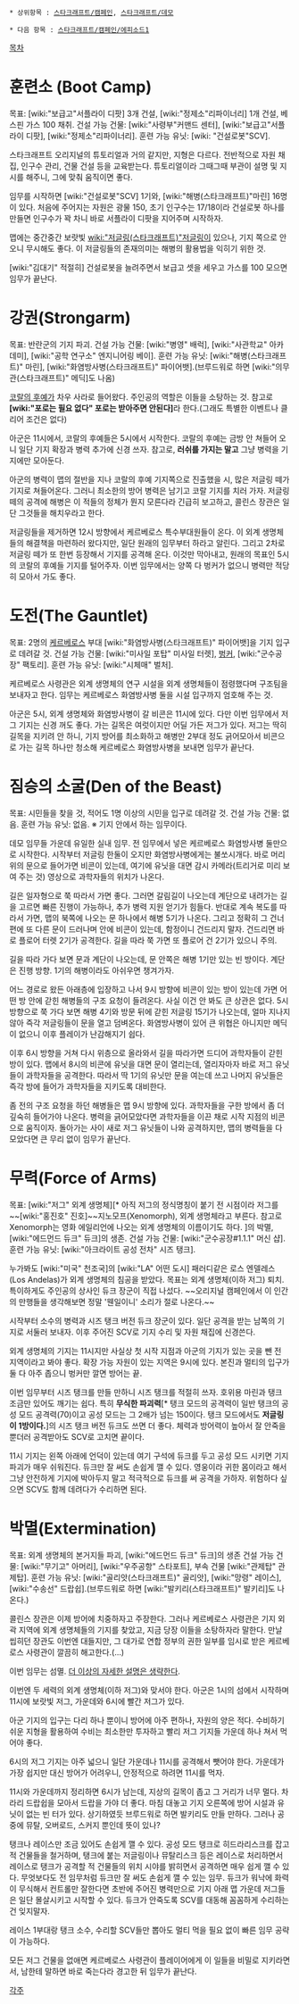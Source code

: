  * 상위항목 : [[스타크래프트/캠페인]], [[스타크래프트/데모]]

 * 다음 항목 : [[스타크래프트/캠페인/에피소드1]]

[[목차]]

= 훈련소 (Boot Camp) =
목표: [wiki:"보급고"서플라이 디팟] 3개 건설, [wiki:"정제소"리파이너리] 1개 건설, 베스핀 가스 100 채취.
건설 가능 건물: [wiki:"사령부"커맨드 센터], [wiki:"보급고"서플라이 디팟], [wiki:"정제소"리파이너리].
훈련 가능 유닛: [wiki: "건설로봇"SCV].

스타크래프트 오리지널의 튜토리얼과 거의 같지만, 지형은 다르다. 전반적으로 자원 채집, 인구수 관리, 건물 건설 등을 교육받는다. 튜토리얼이라 그때그때 부관이 설명 및 지시를 해주니, 그에 맞춰 움직이면 좋다.

임무를 시작하면 [wiki:"건설로봇"SCV] 1기와, [wiki:"해병(스타크래프트)"마린] 16명이 있다. 처음에 주어지는 자원은 광물 150, 초기 인구수는 17/18이라 건설로봇 하나를 만들면 인구수가 꽉 차니 바로 서플라이 디팟을 지어주며 시작하자.

맵에는 중간중간 보랏빛 [[wiki:"저글링(스타크래프트)"저글링]]이 있으나, 기지 쪽으로 안 오니 무시해도 좋다. 이 저글링들의 존재의미는 해병의 활용법을 익히기 위한 것.

[wiki:"김대기" 적절히] 건설로봇을 늘려주면서 보급고 셋을 세우고 가스를 100 모으면 임무가 끝난다.

= 강권(Strongarm) =
목표: 반란군의 기지 파괴.
건설 가능 건물: [wiki:"병영" 배럭], [wiki:"사관학교" 아카데미], [wiki:"공학 연구소" 엔지니어링 베이].
훈련 가능 유닛: [wiki:"해병(스타크래프트)" 마린], [wiki:"화염방사병(스타크래프트)" 파이어뱃].(브루드워로 하면 [wiki:"의무관(스타크래프트)" 메딕]도 나옴)

[[코랄의 후예]]가 차우 사라로 들어왔다. 주인공의 역할은 이들을 소탕하는 것. 참고로 '''[wiki:"포로는 필요 없다" 포로는 받아주면 안된다]'''라 한다.(그래도 특별한 이벤트나 클리어 조건은 없다) 

아군은 11시에서, 코랄의 후예들은 5시에서 시작한다. 코랄의 후예는 금방 안 쳐들어 오니 일단 기지 확장과 병력 추가에 신경 쓰자. 참고로, '''러쉬를 가지는 말고''' 그냥 병력을 기지에만 모아둔다.

아군의 병력이 맵의 절반을 지나 코랄의 후예 기지쪽으로 진출했을 시, 많은 저글링 떼가 기지로 쳐들어온다. 그러니 최소한의 방어 병력은 남기고 코랄 기지를 치러 가자. 저글링 떼의 공격에 해병은 이 적들의 정체가 뭔지 모른다라 긴급히 보고하고, 콜린스 장관은 일단 그것들을 해치우라고 한다.

저글링들을 제거하면 12시 방향에서 케르베로스 특수부대원들이 온다. 이 외계 생명체들의 해결책을 마련하러 왔다지만, 일단 원래의 임무부터 하라고 알린다. 그리고 2차로 저글링 떼가 또 한번 등장해서 기지를 공격해 온다. 이것만 막아내고, 원래의 목표인 5시의 코랄의 후예들 기지를 털어주자. 이번 임무에서는 양쪽 다 벙커가 없으니 병력만 적당히 모아서 가도 좋다. 

= 도전(The Gauntlet) =
목표: 2명의 [[케르베로스]] 부대 [wiki:"화염방사병(스타크래프트)" 파이어뱃]을 기지 입구로 데려갈 것.
건설 가능 건물: [wiki:"미사일 포탑" 미사일 터렛], [[벙커]], [wiki:"군수공장" 팩토리].
훈련 가능 유닛: [wiki:"시체매" 벌처].

케르베로스 사령관은 외계 생명체의 연구 시설을 외계 생명체들이 점령했다며 구조팀을 보내자고 한다. 임무는 케르베로스 화염방사병 둘을 시설 입구까지 엄호해 주는 것. 

아군은 5시, 외계 생명체와 화염방사병이 갈 비콘은 11시에 있다. 다만 이번 임무에서 저그 기지는 신경 꺼도 좋다. 가는 길목은 여럿이지만 어딜 가든 저그가 있다. 저그는 딱히 길목을 지키려 안 하니, 기지 방어를 최소화하고 해병만 2부대 정도 긁어모아서 비콘으로 가는 길목 하나만 청소해 케르베로스 화염방사병을 보내면 임무가 끝난다. 

= 짐승의 소굴(Den of the Beast) =
목표: 시민들을 찾을 것, 적어도 1명 이상의 시민을 입구로 데려갈 것.
건설 가능 건물: 없음.
훈련 가능 유닛: 없음.
※ 기지 안에서 하는 임무이다.

데모 임무들 가운데 유일한 실내 임무. 전 임무에서 넣은 케르베로스 화염방사병 둘만으로 시작한다. 시작부터 저글링 한둘이 오지만 화염방사병에게는 불쏘시개다. 바로 머리 위의 문으로 들어가면 비콘이 있는데, 여기에 유닛을 대면 감시 카메라(트리거로 미리 보여 주는 것) 영상으로 과학자들의 위치가 나온다. 

길은 일자형으로 쭉 따라서 가면 좋다. 그러면 갈림길이 나오는데 계단으로 내려가는 길을 고르면 빠른 진행이 가능하나, 추가 병력 지원 얻기가 힘들다. 반대로 계속 복도를 따라서 가면, 맵의 북쪽에 나오는 문 하나에서 해병 5기가 나온다. 그리고 정확히 그 건너편에 또 다른 문이 드러나며 안에 비콘이 있는데, 함정이니 건드리지 말자. 건드리면 바로 플로어 터렛 2기가 공격한다. 길을 따라 쭉 가면 또 플로어 건 2기가 있으니 주의. 

길을 따라 가다 보면 문과 계단이 나오는데, 문 안쪽은 해병 1기만 있는 빈 방이다. 계단은 진행 방향. 1기의 해병이라도 아쉬우면 챙겨가자. 

어느 경로로 왔든 아래층에 입장하고 나서 9시 방향에 비콘이 있는 방이 있는데 가면 어떤 방 안에 갇힌 해병들의 구조 요청이 들려온다. 사실 이건 안 봐도 큰 상관은 없다. 5시 방향으로 쭉 가다 보면 해병 4기와 방문 뒤에 갇힌 저글링 15기가 나오는데, 얼마 지나지 않아 즉각 저글링들이 문을 열고 덤벼온다. 화염방사병이 있어 큰 위협은 아니지만 메딕이 없으니 이후 플레이가 난감해지기 쉽다.

이후 6시 방향을 거쳐 다시 위층으로 올라와서 길을 따라가면 드디어 과학자들이 갇힌 방이 있다. 맵에서 8시의 비콘에 유닛을 대면 문이 열리는데, 열리자마자 바로 저그 유닛들이 과학자들을 공격한다. 따라서 딱 1기의 유닛만 문을 여는데 쓰고 나머지 유닛들은 즉각 방에 들어가 과학자들을 지키도록 대비한다. 

좀 전의 구조 요청을 하던 해병들은 맵 9시 방향에 있다. 과학자들을 구한 방에서 좀 더 깊숙히 들어가야 나온다. 병력을 긁어모았다면 과학자들을 이끈 채로 시작 지점의 비콘으로 움직이자. 돌아가는 사이 새로 저그 유닛들이 나와 공격하지만, 맵의 병력들을 다 모았다면 큰 무리 없이 임무가 끝난다. 

= 무력(Force of Arms) =
목표: [wiki:"저그" 외계 생명체][* 아직 저그의 정식명칭이 붙기 전 시점이라 저그를 ~~[wiki:"홍진호" 진호]~~지노모프(Xenomorph), 외계 생명체라고 부른다. 참고로 Xenomorph는 영화 에일리언에 나오는 외계 생명체의 이름이기도 하다. ]의 박멸, [wiki:"에드먼드 듀크" 듀크]의 생존.
건설 가능 건물: [wiki:"군수공장#1.1.1" 머신 샵].
훈련 가능 유닛: [wiki:"아크라이트 공성 전차" 시즈 탱크].

누가봐도 [wiki:"미국" 천조국]의 [wiki:"LA" 어떤 도시] 패러디같은 로스 엔델레스(Los Andelas)가 외계 생명체의 침공을 받았다. 목표는 외계 생명체(이하 저그) 퇴치. 특이하게도 주인공의 상사인 듀크 장군이 직접 나섰다. ~~오리지널 캠페인에서 이 인간의 만행들을 생각해보면 정말 '웬일이니' 소리가 절로 나온다.~~ 

시작부터 소수의 병력과 시즈 탱크 버전 듀크 장군이 있다. 일단 공격을 받는 남쪽의 기지로 서둘러 보내자. 이후 주어진 SCV로 기지 수리 및 자원 채집에 신경쓴다. 

외계 생명체의 기지는 11시지만 사실상 첫 시작 지점과 아군의 기지가 있는 곳을 뺀 전 지역이라고 봐야 좋다. 확장 가능 자원이 있는 지역은 9시에 있다. 본진과 멀티의 입구가 둘 다 아주 좁으니 벙커만 깔면 방어는 끝. 

이번 임무부터 시즈 탱크를 만들 만하니 시즈 탱크를 적절히 쓰자. 호위용 마린과 탱크 조금만 있어도 깨기는 쉽다. 특히 '''무식한 파괴력'''[* 탱크 모드의 공격력이 일반 탱크의 공성 모드 공격력(70)이고 공성 모드는 그 2배가 넘는 150이다. 탱크 모드에서도 '''저글링이 1방이다.''']의 시즈 탱크 버전 듀크도 쓰면 더 좋다. 체력과 방어력이 높아서 잘 안죽을 뿐더러 공격받아도 SCV로 고치면 끝이다.  

11시 기지는 왼쪽 아래에 언덕이 있는데 여기 구석에 듀크를 두고 공성 모드 시키면 기지 파괴가 매우 쉬워진다. 듀크만 잘 써도 손쉽게 깰 수 있다. 영웅이라 귀한 몸이라고 해서 그냥 안전하게 기지에 박아두지 말고 적극적으로 듀크를 써 공격을 가하자. 위험하다 싶으면 SCV도 함께 데려다가 수리하면 된다.

= 박멸(Extermination) =
목표: 외계 생명체의 본거지들 파괴, [wiki:"에드먼드 듀크" 듀크]의 생존
건설 가능 건물: [wiki:"무기고" 아머리], [wiki:"우주공항" 스타포트], 부속 건물 [wiki:"관제탑" 관제탑].
훈련 가능 유닛: [wiki:"골리앗(스타크래프트)" 골리앗], [wiki:"망령" 레이스], [wiki:"수송선" 드랍쉽].(브루드워로 하면 [wiki:"발키리(스타크래프트)" 발키리]도 나온다.) 

콜린스 장관은 이제 방어에 치중하자고 주장한다. 그러나 케르베로스 사령관은 기지 외곽 지역에 외계 생명체들의 기지를 찾았고, 지금 당장 이들을 소탕하자라 말한다. 만날 씹히던 장관도 이번엔 대들지만, 그 대가로 연합 정부의 권한 일부를 임시로 받은 케르베로스 사령관이 깔끔히 해고한다.(…) 

이번 임무는 섬멸. [[더 이상의 자세한 설명은 생략한다]]. 

이번엔 두 세력의 외계 생명체(이하 저그)와 맞서야 한다. 아군은 1시의 섬에서 시작하며 11시에 보랏빛 저그, 가운데와 6시에 빨간 저그가 있다. 

아군 기지의 입구는 다리 하나 뿐이니 방어에 아주 편하나, 자원의 양은 적다. 수비하기 쉬운 지형을 활용하여 수비는 최소한만 투자하고 빨리 저그 기지들 가운데 하나 쳐서 먹어야 좋다. 

6시의 저그 기지는 아주 넓으니 일단 가운데나 11시를 공격해서 뺏어야 한다. 가운데가 가장 쉽지만 대신 방어가 어려우니, 안정적으로 하려면 11시를 먹자. 

11시와 가운데까지 정리하면 6시가 남는데, 지상의 길목이 좁고 그 거리가 너무 멀다. 차라리 드랍쉽을 모아서 드랍을 가야 더 좋다. 마침 대놓고 기지 오른쪽에 방어 시설과 유닛이 없는 빈 터가 있다. 상기하였듯 브루드워로 하면 발키리도 만들 만하다. 그러나 공중에 뮤탈, 오버로드, 스커지 뿐인데 뜻이 있나?

탱크나 레이스만 조금 있어도 손쉽게 깰 수 있다. 공성 모드 탱크로 히드라리스크를 잡고 적 건물들을 철거하며, 탱크에 붙는 저글링이나 뮤탈리스크 등은 레이스로 처리하면서 레이스로 탱크가 공격할 적 건물들의 위치 시야를 밝히면서 공격하면 매우 쉽게 깰 수 있다. 무엇보다도 전 임무처럼 듀크만 잘 써도 손쉽게 깰 수 있는 임무. 듀크가 워낙에 화력이 무식해서 컨트롤만 잘한다면 초반에 주어진 병력만으로 기지 아래 맵 가운데 저그들은 일단 몰살시키고 시작할 수 있다. 듀크가 안죽도록 SCV를 대동해 꼼꼼하게 수리하는건 잊지말자.

레이스 1부대랑 탱크 소수, 수리할 SCV들만 뽑아도 멀티 먹을 필요 없이 빠른 임무 공략이 가능하다. 

모든 저그 건물을 없애면 케르베로스 사령관이 플레이어에게 이 일들을 비밀로 지키라면서, 남한테 말하면 바로 죽는다라 경고한 뒤 임무가 끝난다.

[[각주]]
